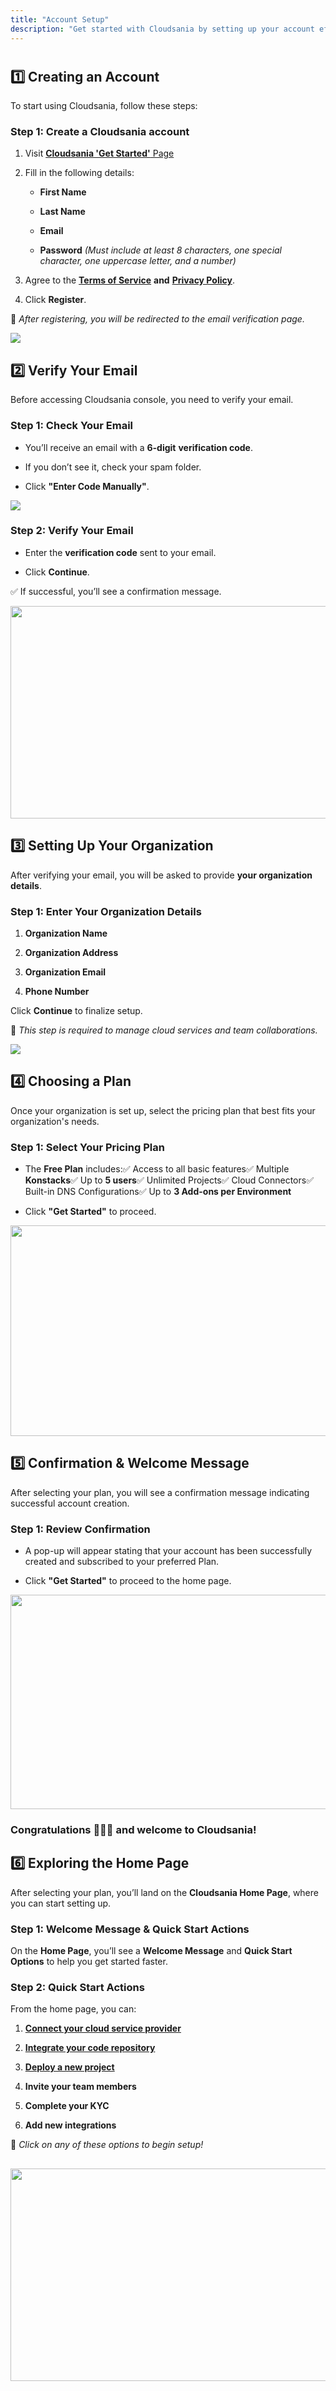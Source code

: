 ```yaml
---
title: "Account Setup"
description: "Get started with Cloudsania by setting up your account effortlessly. Follow this step-by-step guide to unlock seamless deployment solutions and streamline your cloud automation journey. "
---
```


#

## **1️⃣ Creating an Account**

To start using Cloudsania, follow these steps:

### **Step 1: Create a Cloudsania account**

1. Visit [**Cloudsania 'Get Started'** Page](https://console.cloudsania.com/auth/sign-up)

2. Fill in the following details:

   * **First Name**

   * **Last Name**

   * **Email**

   * **Password** *(Must include at least 8 characters, one special character, one uppercase letter, and a number)*

3. Agree to the [**Terms of Service**](https://cloudsania.com/terms) **and** [**Privacy Policy**](https://cloudsania.com/terms#privacy).

4. Click **Register**.

📌 *After registering, you will be redirected to the email verification page.*

![](https://files.gitbook.com/v0/b/gitbook-x-prod.appspot.com/o/spaces%2F9D0JTnpRisktkAiaEL7H%2Fuploads%2FZRaBt5nIRmhn3ErALdmu%2FScreenshot%202024-10-02%20at%2007.44.34.png?alt=media\&token=ed050f24-b3b3-46a9-9146-e2167d1beecd)

## **2️⃣  Verify Your Email**

Before accessing Cloudsania console, you need to verify your email.

### **Step 1: Check Your Email**

* You’ll receive an email with a **6-digit** **verification code**.

* If you don’t see it, check your spam folder.

* Click **"Enter Code Manually"**.

![](/image.png)

### **Step 2: Verify Your Email**

* Enter the **verification code** sent to your email.

* Click **Continue**.

✅ If successful, you’ll see a confirmation message.

<img height="340" width="602" src="https://lh7-rt.googleusercontent.com/docsz/AD_4nXd7JyvgSetylgzNKQPgEAYS2mPjeRVN1A2hAZQdsFxNUSwVrxc2VreaAbXLDdeQyRbiGQJWr3cbRY6Ve3YoPNn_Q4rFAM7kvXYqarmLTpymc4lS8_9CpaIOrMfuLlxS-G0wgq-e?key=53NHBiJx_apZcfBaPFgbfqtQ" />

## **3️⃣ Setting Up Your Organization**

After verifying your email, you will be asked to provide **your organization details**.

### **Step 1: Enter Your Organization Details**

1. **Organization Name**

2. **Organization Address**

3. **Organization Email**

4. **Phone Number**

Click **Continue** to finalize setup.

📌 *This step is required to manage cloud services and team collaborations.*

![](https://files.gitbook.com/v0/b/gitbook-x-prod.appspot.com/o/spaces%2F9D0JTnpRisktkAiaEL7H%2Fuploads%2FXeyODb3yzRskT91LxI8o%2FScreenshot%202024-10-02%20at%2007.50.26.png?alt=media\&token=64b9660c-2144-4ae2-ae6e-a5c4b67b2b5e)

## **4️⃣ Choosing a Plan**

Once your organization is set up, select the pricing plan that best fits your organization's needs.

### **Step 1: Select Your Pricing Plan**

* The **Free Plan** includes:✅ Access to all basic features✅ Multiple **Konstacks**✅ Up to **5 users**✅ Unlimited Projects✅ Cloud Connectors✅ Built-in DNS Configurations✅ Up to **3 Add-ons per Environment**

* Click **"Get Started"** to proceed.

<img height="337" width="602" src="https://lh7-rt.googleusercontent.com/docsz/AD_4nXe4WSXyNMddkK2guIjGozh3g-LY2ZemnsI1DMsvNuFQirvwn32a4qk4uefRzvHZgjYySz_9vHOEsg4Y1DxfurDsFbeX0WENPkC_ELpAE5V4PZEyj8ovMOTP4JsguJXijF8uTOhy?key=53NHBiJx_apZcfBaPFgbfqtQ" />

## **5️⃣ Confirmation & Welcome Message**

After selecting your plan, you will see a confirmation message indicating successful account creation.

### **Step 1: Review Confirmation**

* A pop-up will appear stating that your account has been successfully created and subscribed to your preferred Plan.

* Click **"Get Started"** to proceed to the home page.

<img height="343" width="602" src="https://lh7-rt.googleusercontent.com/docsz/AD_4nXe7qDFI93UUuEKsvVAI6HeFtcXQh3tnCWl1zEwNQB2Ghlv3FhZpnIGv66m6BQbgx9_cbBtNClRnaWZPMefR6wvQrgNGLjlV4tStq6gpbPUZ204V6xW8I_mMT2zqiO35ze_wmRTI?key=53NHBiJx_apZcfBaPFgbfqtQ" />

### **Congratulations 🎊🎊🎊 and welcome to Cloudsania**!

## **6️⃣ Exploring the Home Page**

After selecting your plan, you’ll land on the **Cloudsania Home Page**, where you can start setting up.

### **Step 1: Welcome Message & Quick Start Actions**

On the **Home Page**, you’ll see a **Welcome Message** and **Quick Start Options** to help you get started faster.

### **Step 2: Quick Start Actions**

From the home page, you can:

1. [**Connect your cloud service provider**](https://developer.cloudsania.com/cloudServiceProviders/cloudProviders)

2. [**Integrate your code repository**](https://developer.cloudsania.com/integrations/github)

3. [**Deploy a new project**](https://developer.cloudsania.com/projects/projectMode)

4. **Invite your team members**

5. **Complete your KYC**

6. **Add new integrations**

📌 *Click on any of these options to begin setup!*

## <img height="340" width="602" src="https://lh7-rt.googleusercontent.com/docsz/AD_4nXeLXrypN3TvoXTC046lB3J_7p7D1kvIM9t2TmlojLeLdOdPseWK0eMDjmK_s-8yOs8wGY6vWPMnB_6F71PgN1nsBa6q14ZLhKci15_zjX7ok5ONk6Wf1GJ5ikzWzdB34x55wJU?key=53NHBiJx_apZcfBaPFgbfqtQ" />